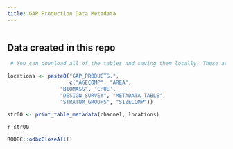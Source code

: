 ```yaml
---
title: GAP Production Data Metadata
---
```


```r
```

## Data created in this repo

```r
 # You can download all of the tables and saving them locally. These are all of the new tables for you to look through:

locations <- paste0("GAP_PRODUCTS.", 
                    c("AGECOMP", "AREA", 
                 "BIOMASS", 'CPUE', 
                 "DESIGN_SURVEY", "METADATA_TABLE", 
                 "STRATUM_GROUPS", "SIZECOMP"))

str00 <- print_table_metadata(channel, locations)
```

`r str00`

```r
RODBC::odbcCloseAll()
```

